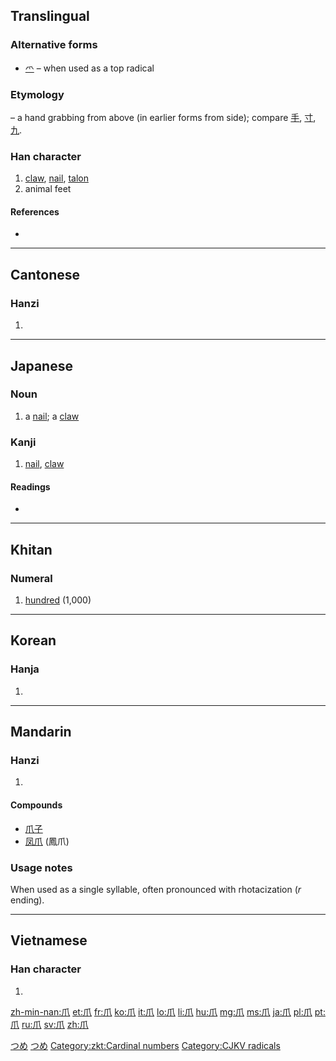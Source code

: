 {{also|爫|瓜|手|寸}}
==Translingual==
{{stroke order|type=animate}}

===Alternative forms===
* [[爫]] – when used as a top radical

===Etymology===
{{liushu|p}} – a hand grabbing from above (in earlier forms from side); compare [[手]], [[寸]], [[九]].

{{Han etyl}}

===Han character===
{{Han char|rn=87|rad=爪|as=00|sn=4|four=7223<sub>0</sub>|canj=竹中人 (HLO)}}

# [[claw]], [[nail]], [[talon]]
# animal feet

====References====
* {{Han ref|kx=0688.260|dkj=19653|dj=1101.120|hdz=32030.010|uh=722A|ud=29226|bh=A4F6|bd=42230}}

----

==Cantonese==

===Hanzi===
{{yue-hanzi|jyut=|y=jaau2}}

# {{defn|lang=yue|sort=爪00}}

----

==Japanese==

===Noun===
{{ja-noun|k|hira=つめ|rom=tsume}}

# a [[nail]]; a [[claw]]

===Kanji===
{{ja-kanji|grade=|rs=爪00}}

# [[nail]], [[claw]]

====Readings====
* {{ja-readings|on=[[そう]] (sō)|kun=[[つめ]] (tsume)}}

[[Category:1000 Japanese basic words|つめ]]
[[Category:ja:Anatomy|つめ]]

----

==Khitan==

===Numeral===
{{head|zkt|numeral|tr=jau}}

# [[hundred]] (1,000)

[[Category:zkt:Cardinal numbers]]

----

==Korean==

===Hanja===
{{ko-hanja|hangeul=조|eumhun=|rv=jo|mr=cho|y=co}}

# {{defn|lang=ko|sort=爪00}}

----

==Mandarin==

===Hanzi===
{{cmn-hanzi|pin=[[zhuǎ]] ([[zhua3]])|wg=chua<sup>3</sup>}}

# {{defn|lang=cmn|sort=爪00}}

====Compounds====
* [[爪子]]
* [[凤爪]] (鳳爪)

===Usage notes===
When used as a single syllable, often pronounced with rhotacization (''r'' ending).

----

==Vietnamese==

===Han character===
{{vi-hantu|[[trảo]], [[trẩu]], [[vuốt]], [[trảu]]|rs=爪00}}

# {{defn|lang=vi|sort=爪00}}

[[Category:CJKV radicals]]

[[zh-min-nan:爪]]
[[et:爪]]
[[fr:爪]]
[[ko:爪]]
[[it:爪]]
[[lo:爪]]
[[li:爪]]
[[hu:爪]]
[[mg:爪]]
[[ms:爪]]
[[ja:爪]]
[[pl:爪]]
[[pt:爪]]
[[ru:爪]]
[[sv:爪]]
[[zh:爪]]